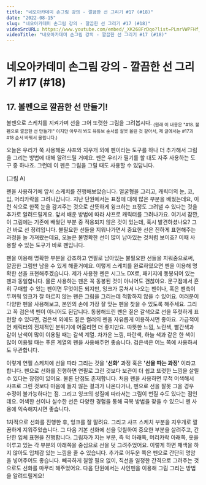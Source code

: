 ```yaml
---
title: "네오아카데미 손그림 강의 - 깔끔한 선 그리기 #17 (#18)"
date: "2022-08-15"
slug: "네오아카데미 손그림 강의 - 깔끔한 선 그리기 #17 (#18)"
videoSrcURL: https://www.youtube.com/embed/_XK268FrDqo?list=PLmrVWPFHf_oG1Im06PQ7hAGe8cLjRr_b5
videoTitle: "네오아카데미 손그림 강의 - 깔끔한 선 그리기 #17 (#18)"
---
```


# 네오아카데미 손그림 강의 - 깔끔한 선 그리기 #17 (#18)

## 17. 볼펜으로 깔끔한 선 만들기!
볼펜으로 스케치를 지켜가며 선을 그어 또렷한 그림을 그려봅시다. <sub>(원래 이 내용은 "#18. 볼펜으로 깔끔한 선 만들기!" 이지만 아무리 봐도 유튜브 순서를 잘못 올린 것 같아서, 제 글에서는 #17과 #18 순서 바꿔서 올립니다.)</sub>

오늘은 우리가 쭉 사용해온 샤프와 지우개 외에 펜이라는 도구를 하나 더 추가해서 그림을 그리는 방법에 대해 알려드릴 거예요.
펜은 우리가 필기를 할 대도 자주 사용하는 도구 중 하나죠. 그런데 이 펜은 그림을 그릴 때도 사용할 수 있답니다. 

(그림 A)

펜을 사용하기에 앞서 스케치를 진행해보았습니다.
얼굴형을 그리고, 캐릭터의 눈, 코, 입, 머리카락을 그려나갑니다.
지난 단원에서는 표정에 대해 많은 부분을 배웠는데요, 이런 식으로 한쪽 눈을 감겨주는 것으로 산뜻하게 윙크하는 표정도 그려낼 수 있다는 것을 추가로 알려드릴게요. 앞서 배운 방법에 따라 샤프로 캐릭터를 그려나가요.
여기서 잠깐, 이 그림에는 기존에 배웠던 부분 중 적용되지 않은 것이 있는데, 혹시 발견하셨나요?
그건 바로 선 정리입니다. 불필요한 선들을 지워나가면서 중요한 선은 진하게 표현해주는 과정을 늘 가져왔는데요, 오늘은 불명확한 선이 많이 남아있는 것처럼 보이죠? 이때 사용할 수 있는 도구가 바로 펜입니다.

펜을 이용해 명확한 부분을 강조하고 연필로 남아있는 불필요한 선들을 지워줌으로써, 깔끔한 그림만 남을 수 있게 해줄거예요.
이렇게 스케치를 완료하였으면 펜을 이용해 명확한 선을 표현해주겠습니다. 제가 사용한 펜은 시그노 DX로, 패키지에 동봉되어 있는 펜과 동일합니다. 물론 사용하는 펜은 꼭 동봉된 것이 아니어도 괜찮아요. 문구점에서 흔히 구매할 수 있는 펜이면 무엇이든 되지만, 잉크가 뭉쳐서 나오는 펜이나, 혹은 펜촉이 두꺼워 잉크가 잘 마르지 않는 펜은 그림을 그리는데 적합하지 않을 수 있어요. 여러분이 다양한 펜을 사용해보고, 본인의 손에 가장 잘 맞는 펜을 찾을 수 있도록 해주세요. 
그리고 꼭 검은색 펜이 아니어도 된답니다. 동봉해드린 펜은 짙은 갈색으로 선을 뚜렷하게 표현할 수 있다면, 검은색 외에도 짙은 컬러의 펜을 자유롭게 이용하시면 좋아요. 가급적이면 캐릭터의 전체적인 분위기에 어울리면 더 좋지만요. 따뜻한 느낌, 노란색, 빨간색과 같이 난색이 많이 이용될 때는 갈색 계열. 차가운 느낌, 파란색, 하늘 색과 같은 한 색이 많이 이용될 때는 푸른 계열의 펜을 사용해주면 좋습니다. 검은색은 어느 쪽에 사용하셔도 무관합니다.

이렇게 연필 스케치에 선을 따라 그리는 것을 **'선화'** 과정 혹은 **'선을 따는 과정'** 이라고 합니다.
펜으로 선화를 진행하면 연필로 그린 것보다 보관이 더 쉽고 또렷한 느낌을 살릴 수 있다는 장점이 있어요. 물론 단점도 존재합니다. 처음 펜을 사용하면 무척 어색해서 샤프로 그린 것보다 마음에 들지 않는 결과가 나온다거나, 펜으로 선을 잘못 그을 경우 수정이 불가능하다는 점. 그리고 잉크의 성질에 따라서는 그림이 번질 수도 있다는 점인데요. 어색한 선이나 실수한 선은 다양한 경험을 통해 극복 방법을 찾을 수 있으니 펜 사용에 익숙해지시면 좋습니다. 

1차적으로 선화를 진행한 후, 잉크를 잘 말려요.
그리고 샤프 스케치 부분을 지우개로 깔끔하게 지워주었습니다. 그 다음 기본 선화에 선을 덧칠하여 중요한 부분을 살려주고, 간단한 입체 표현을 진행합니다. 그림자가 지는 부분, 즉 턱 아래쪽, 머리카락 아래쪽, 옷을 이루고 있는 각 부분의 아래쪽을 중심으로 선을 덧 그려주었어요. 이렇게 하면 채색을 하지 않아도 입체감 있는 느낌을 줄 수 있습니다.
추가로 어두운 쪽은 펜으로 간단히 명암을 넣어주어도 좋습니다.
빼곡하게 칠할 필요 없이, 직선을 일정한 간격으로 그려주는 것으로도 선화를 마무리 해주었어요. 다음 단원에서는 사인펜을 이용해 그림 그리는 방법을 알려드릴게요!